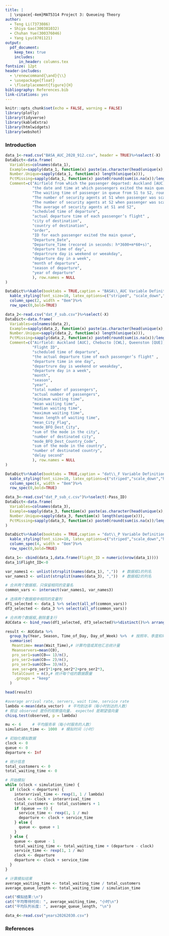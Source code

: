 ```yaml
---
title: |
  | \vspace{-4em}MAT5314 Project 3: Queueing Theory
author: 
  - Teng Li(7373086)
  - Shiya Gao(300381032) 
  - Chuhan Yue(300376046)
  - Yang Lyu(8701121)
output: 
  pdf_document: 
    keep_tex: true
    includes:
      in_header: columns.tex
fontsize: 12pt
header-includes: 
  - \renewcommand{\and}{\\}
  - \usepackage{float}
  - \floatplacement{figure}{H}
bibliography: References.bib
link-citations: yes
---
```


```r
knitr::opts_chunk$set(echo = FALSE, warning = FALSE)
library(plotly)
library(tidyverse)
library(kableExtra)
library(htmlwidgets)
library(webshot)
```

### Introduction

```r
data_1<-read.csv("BASA_AUC_2028_912.csv", header = TRUE)%>%select(-X)
DataDict<-data.frame(
  Variables=colnames(data_1),
  Example=sapply(data_1, function(x) paste(as.character(head(unique(x),2)), collapse = ", ")),
  Number.Unique=sapply(data_1, function(x) length(unique(x))),
  PctMissing=sapply(data_1, function(x) paste0(round(sum(is.na(x))/length(x), 4)*100,"%" ) ),
  Comment=c("Airfield from which the passenger departed: Auckland [AUC], Chebucto [CWL], Queenston [QUE], SaintFrancois [SAF]",
            "the date and time at which passengers exited the main queue S2, recorded to the nearest minute;",
            "The waiting time of passenger in queue from S1 to S2, rounded up to the minute",
            "The number of security agents at S1 when passenger was scaned",
            "The number of security agents at S2 when passenger was scaned",
            "The average of security agents at S1 and S2",
            "scheduled time of departure",
            "actual departure time of each passenger’s flight" ,
            "city of destination",
            "country of destination",
            "order",
            "ID for each passenger exited the main queue",
            "Departure_Date",
            "Departure_Time (recored in seconds: h*3600+m*60+s)",
            "departure time of day",
            "departrure day is weekend or weeakday",
            "departure day in a week",
            "month of departure",
            "season of departure",
            "year of departure"
            ), row.names = NULL
)

DataDict%>%kable(booktabs = TRUE,caption = "BASA\\_AUC Variable Definition")%>%
  kable_styling(font_size=10, latex_options=c("striped", "scale_down","hold_position"))%>%
  column_spec(2, width = "8em")%>%
  row_spec(0,bold=TRUE)
```

```r
data_2<-read.csv("dat_F_sub.csv")%>%select(-X)
DataDict<-data.frame(
  Variables=colnames(data_2),
  Example=sapply(data_2, function(x) paste(as.character(head(unique(x),5)), collapse = ", ")),
  Number.Unique=sapply(data_2, function(x) length(unique(x))),
  PctMissing=sapply(data_2, function(x) paste0(round(sum(is.na(x))/length(x), 4)*100,"%" ) ),
  Comment=c("Airfield: Auckland [AUC], Chebucto [CWL], Queenston [QUE], SaintFrancois [SAF]",
            "Flight ID",
            "scheduled time of departure",
            "the actual departure time of each passenger’s flight" ,
            "departure time in one day",
            "departrure day is weekend or weeakday",
            "departure day in a week",
            "month",
            "season",
            "year",
            "total number of passengers",
            "actual number of passengers",
            "mimimum waiting time",
            "mean waiting time",
            "median waiting time",
            "maximum waiting time",
            "mean length of waiting time",
            "mean_City_Flag",
            "mode_BFO_Dest_City",
            "sum of the mode in the city",
            "number of destinated city",
            "mode_BFO_Dest_Country_Code",
            "sum of the mode in the country",
            "number of destinated country",
            "delay second"
            ), row.names = NULL
)

DataDict%>%kable(booktabs = TRUE,caption = "dat\\_F Variable Definition")%>%
  kable_styling(font_size=10, latex_options=c("striped","scale_down","hold_position"))%>%
  column_spec(4, width = "8em")%>%
  row_spec(0,bold=TRUE)
```

```r
data_3<-read.csv("dat_P_sub_c.csv")%>%select(-Pass_ID)
DataDict<-data.frame(
  Variables=colnames(data_3),
  Example=sapply(data_3, function(x) paste(as.character(head(unique(x),5)), collapse = ", ")),
  Number.Unique=sapply(data_3, function(x) length(unique(x))),
  PctMissing=sapply(data_3, function(x) paste0(round(sum(is.na(x))/length(x), 4)*100,"%" ) ), row.names = NULL
)

DataDict%>%kable(booktabs = TRUE,caption = "dat\\_P Variable Definition")%>%
  kable_styling(font_size=10, latex_options=c("striped","scale_down","hold_position"))%>%
  column_spec(4, width = "8em")%>%
  row_spec(0,bold=TRUE)
```

```r
data_1<- cbind(data_1,data.frame(Flight_ID = numeric(nrow(data_1))))
data_1$Flight_ID<-0

var_names1 <- unlist(strsplit(names(data_1), ","))  # 数据框1的列名
var_names3 <- unlist(strsplit(names(data_3), ","))  # 数据框2的列名

# 合并两个数据框，只保留相同的变量名
common_vars <- intersect(var_names1, var_names3)

# 选择两个数据框中相同的变量列
df1_selected <- data_1 %>% select(all_of(common_vars))
df3_selected <- data_3 %>% select(all_of(common_vars))

# 合并两个数据框,删除重复行
AUCdata <- bind_rows(df1_selected, df3_selected)%>%distinct()%>% arrange(Sch_Departure)
```

```r
result <- AUCdata %>%
  group_by(Year, Season, Time_of_Day, Day_of_Week) %>%  # 按照年、季度和时间段分组
  summarise(
   Meantime= mean(Wait_Time),# 计算均值或其他汇总统计量
   Meanservers=mean(C0),
   pro_ser1=sum(C0== 1)/n(),
   pro_ser2=sum(C0== 2)/n(),
   pro_ser3=sum(C0== 3)/n(),
   ave_ser=pro_ser1*1+pro_ser2*2+pro_ser2*3,
   TotalCount = n(),# 统计每个组的数据数量
    .groups = "keep"
  )

head(result)
```

```r
#average arrival rate, servers, wait time, service rate
lambda <-mean(data_vector)  # 平均到达率（每小时到达的人数）
# 假设 observed 是你的观察值向量， expected 是期望值向量
chisq.test(observed, p = lambda)

mu <- 6     # 平均服务率（每小时服务的人数）
simulation_time <- 1000  # 模拟时间（小时）

# 初始化模拟数据
clock <- 0
queue <- 0
departure <- Inf

# 统计信息
total_customers <- 0
total_waiting_time <- 0

# 开始模拟
while (clock < simulation_time) {
  if (clock < departure) {
    interarrival_time <- rexp(1, 1 / lambda)
    clock <- clock + interarrival_time
    total_customers <- total_customers + 1
    if (queue == 0) {
      service_time <- rexp(1, 1 / mu)
      departure <- clock + service_time
    } else {
      queue <- queue + 1
    }
  } else {
    queue <- queue - 1
    total_waiting_time <- total_waiting_time + (departure - clock)
    service_time <- rexp(1, 1 / mu)
    clock <- departure
    departure <- clock + service_time
  }
}

# 计算模拟结果
average_waiting_time <- total_waiting_time / total_customers
average_queue_length <- total_waiting_time / simulation_time

cat("模拟结果:\n")
cat("平均等待时间: ", average_waiting_time, "小时\n")
cat("平均队列长度: ", average_queue_length, "\n")
```

```r
data_4<-read.csv("years20262030.csv")
```

### References



